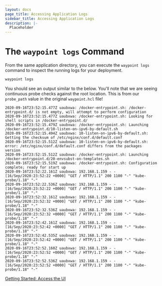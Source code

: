 ```yaml
---
layout: docs
page_title: Accessing Application Logs
sidebar_title: Accessing Application Logs
description: |-
  Placeholder
---
```


# The `waypoint logs` Command

From the same application directory, you can execute the `waypoint logs` command to inspect the running logs for your deployment.

```bash
waypoint logs
```

You should see an output similar to the below. You'll note that we are seeing continuous probe checks against the root location. This is
from our `probe_path` value in the original `waypoint.hcl` file!

```shell
2020-09-16T23:52:15.477Z uaubxwa: /docker-entrypoint.sh: /docker-entrypoint.d/ is not empty, will attempt to perform configuration
2020-09-16T23:52:15.477Z uaubxwa: /docker-entrypoint.sh: Looking for shell scripts in /docker-entrypoint.d/
2020-09-16T23:52:15.479Z uaubxwa: /docker-entrypoint.sh: Launching /docker-entrypoint.d/10-listen-on-ipv6-by-default.sh
2020-09-16T23:52:15.494Z uaubxwa: 10-listen-on-ipv6-by-default.sh: Getting the checksum of /etc/nginx/conf.d/default.conf
2020-09-16T23:52:15.512Z uaubxwa: 10-listen-on-ipv6-by-default.sh: error: /etc/nginx/conf.d/default.conf differs from the packages version
2020-09-16T23:52:15.512Z uaubxwa: /docker-entrypoint.sh: Launching /docker-entrypoint.d/20-envsubst-on-templates.sh
2020-09-16T23:52:15.519Z uaubxwa: /docker-entrypoint.sh: Configuration complete; ready for start up
2020-09-16T23:52:22.161Z uaubxwa: 192.168.1.159 - - [16/Sep/2020:23:52:22 +0000] "GET / HTTP/1.1" 200 1100 "-" "kube-probe/1.18" "-"
2020-09-16T23:52:22.536Z uaubxwa: 192.168.1.159 - - [16/Sep/2020:23:52:22 +0000] "GET / HTTP/1.1" 200 1100 "-" "kube-probe/1.18" "-"
2020-09-16T23:52:32.161Z uaubxwa: 192.168.1.159 - - [16/Sep/2020:23:52:32 +0000] "GET / HTTP/1.1" 200 1100 "-" "kube-probe/1.18" "-"
2020-09-16T23:52:32.536Z uaubxwa: 192.168.1.159 - - [16/Sep/2020:23:52:32 +0000] "GET / HTTP/1.1" 200 1100 "-" "kube-probe/1.18" "-"
2020-09-16T23:52:42.161Z uaubxwa: 192.168.1.159 - - [16/Sep/2020:23:52:42 +0000] "GET / HTTP/1.1" 200 1100 "-" "kube-probe/1.18" "-"
2020-09-16T23:52:42.535Z uaubxwa: 192.168.1.159 - - [16/Sep/2020:23:52:42 +0000] "GET / HTTP/1.1" 200 1100 "-" "kube-probe/1.18" "-"
2020-09-16T23:52:52.160Z uaubxwa: 192.168.1.159 - - [16/Sep/2020:23:52:52 +0000] "GET / HTTP/1.1" 200 1100 "-" "kube-probe/1.18" "-"
2020-09-16T23:52:52.536Z uaubxwa: 192.168.1.159 - - [16/Sep/2020:23:52:52 +0000] "GET / HTTP/1.1" 200 1100 "-" "kube-probe/1.18" "-"
```

[Getting Started: Access the UI](/docs/getting-started/k8s-example-app/ui)
